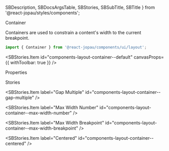   SBDescription,
  SBDocsArgsTable,
  SBStories,
  SBSubTitle,
  SBTitle
} from '@react-jopau/styles/components';

<SBTitle>Container</SBTitle>

<SBDescription>
  Containers are used to constrain a content's width to the current breakpoint.
</SBDescription>

```jsx dark
import { Container } from '@react-jopau/components/ui/layout';
```

<SBStories.Item id="components-layout-container--default" canvasProps={{ withToolbar: true }} />

<SBSubTitle>Properties</SBSubTitle>

<SBDocsArgsTable story="." noControls />

<SBSubTitle>Stories</SBSubTitle>

<SBStories>
<SBStories.Item label="Gap Unique" id="components-layout-container--gap-unique" />

<SBStories.Item label="Gap Multiple" id="components-layout-container--gap-multiple" />

<SBStories.Item label="Max Width Number" id="components-layout-container--max-width-number" />

<SBStories.Item
  label="Max Width Breakpoint"
  id="components-layout-container--max-width-breakpoint"
/>

<SBStories.Item label="Centered" id="components-layout-container--centered" />
</SBStories>
